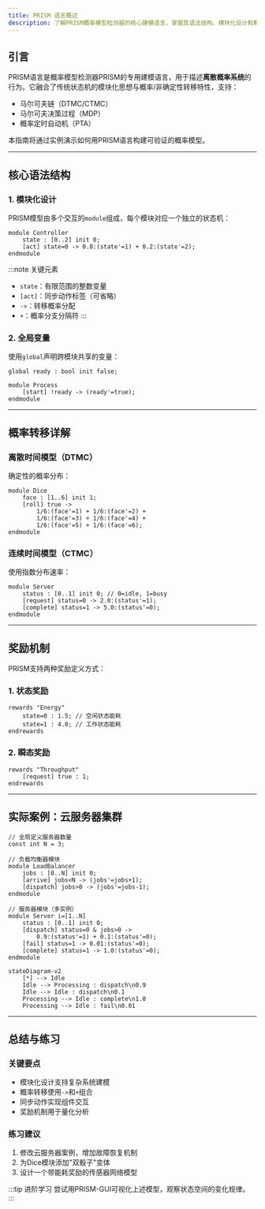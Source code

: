 ```yaml
---
title: PRISM 语言概述
description: 了解PRISM概率模型检测器的核心建模语言，掌握其语法结构、模块化设计和概率/奖励定义方式。
---
```


## 引言

PRISM语言是概率模型检测器PRISM的专用建模语言，用于描述**离散概率系统**的行为。它融合了传统状态机的模块化思想与概率/非确定性转移特性，支持：
- 马尔可夫链（DTMC/CTMC）
- 马尔可夫决策过程（MDP）
- 概率定时自动机（PTA）

本指南将通过实例演示如何用PRISM语言构建可验证的概率模型。

---

## 核心语法结构

### 1. 模块化设计
PRISM模型由多个交互的`module`组成，每个模块对应一个独立的状态机：

```prism
module Controller
    state : [0..2] init 0;
    [act] state=0 -> 0.8:(state'=1) + 0.2:(state'=2);
endmodule
```

:::note 关键元素
- `state`：有限范围的整数变量
- `[act]`：同步动作标签（可省略）
- `->`：转移概率分配
- `+`：概率分支分隔符
:::

### 2. 全局变量
使用`global`声明跨模块共享的变量：

```prism
global ready : bool init false;

module Process
    [start] !ready -> (ready'=true);
endmodule
```

---

## 概率转移详解

### 离散时间模型（DTMC）
确定性的概率分布：

```prism
module Dice
    face : [1..6] init 1;
    [roll] true -> 
        1/6:(face'=1) + 1/6:(face'=2) + 
        1/6:(face'=3) + 1/6:(face'=4) +
        1/6:(face'=5) + 1/6:(face'=6);
endmodule
```

### 连续时间模型（CTMC）
使用指数分布速率：

```prism
module Server
    status : [0..1] init 0; // 0=idle, 1=busy
    [request] status=0 -> 2.0:(status'=1);
    [complete] status=1 -> 5.0:(status'=0);
endmodule
```

---

## 奖励机制

PRISM支持两种奖励定义方式：

### 1. 状态奖励
```prism
rewards "Energy"
    state=0 : 1.5; // 空闲状态能耗
    state=1 : 4.0; // 工作状态能耗
endrewards
```

### 2. 瞬态奖励
```prism
rewards "Throughput"
    [request] true : 1;
endrewards
```

---

## 实际案例：云服务器集群

```prism
// 全局定义服务器数量
const int N = 3;

// 负载均衡器模块
module LoadBalancer
    jobs : [0..N] init 0;
    [arrive] jobs<N -> (jobs'=jobs+1);
    [dispatch] jobs>0 -> (jobs'=jobs-1);
endmodule

// 服务器模块（多实例）
module Server i=[1..N]
    status : [0..1] init 0;
    [dispatch] status=0 & jobs>0 -> 
        0.9:(status'=1) + 0.1:(status'=0);
    [fail] status=1 -> 0.01:(status'=0);
    [complete] status=1 -> 1.0:(status'=0);
endmodule
```

```mermaid
stateDiagram-v2
    [*] --> Idle
    Idle --> Processing : dispatch\n0.9
    Idle --> Idle : dispatch\n0.1
    Processing --> Idle : complete\n1.0
    Processing --> Idle : fail\n0.01
```

---

## 总结与练习

### 关键要点
- 模块化设计支持复杂系统建模
- 概率转移使用`->`和`+`组合
- 同步动作实现组件交互
- 奖励机制用于量化分析

### 练习建议
1. 修改云服务器案例，增加故障恢复机制
2. 为Dice模块添加"双骰子"变体
3. 设计一个带能耗奖励的传感器网络模型

:::tip 进阶学习
尝试用PRISM-GUI可视化上述模型，观察状态空间的变化规律。
:::